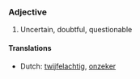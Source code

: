 ===Adjective===
#Uncertain, doubtful, questionable

====Translations====
*Dutch: [[twijfelachtig]], [[onzeker]]